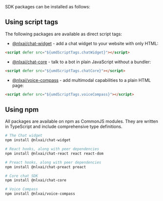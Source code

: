 
<PageTitle pretitle="Install" title="Installation" />
<Prose>
SDK packages can be installed as follows:

## Using script tags

The following packages are available as direct script tags:

* [@nlxai/chat-widget](${packageUrls.chatWidget}) - add a chat widget to your website with only HTML:

~~~html
<script defer src="${umdScriptTags.chatWidget}"></script>
~~~

* [@nlxai/chat-core](${packageUrls.chatCore}) - talk to a bot in plain JavaScript without a bundler:

~~~html
<script defer src="${umdScriptTags.chatCore}"></script>
~~~

* [@nlxai/voice-compass](${packageUrls.voiceCompass}) - add multimodal capabilities to a plain HTML page:

~~~html
<script defer src="${umdScriptTags.voiceCompass}"></script>
~~~

## Using npm

All packages are available on npm as CommonJS modules. They are written in TypeScript and include comprehensive type definitions.

~~~bash
# The Chat widget
npm install @nlxai/chat-widget

# React hooks, along with peer dependencies
npm install @nlxai/chat-react react react-dom

# Preact hooks, along with peer dependencies
npm install @nlxai/chat-preact preact

# Core chat SDK
npm install @nlxai/chat-core

# Voice Compass
npm install @nlxai/voice-compass
~~~
</Prose>
